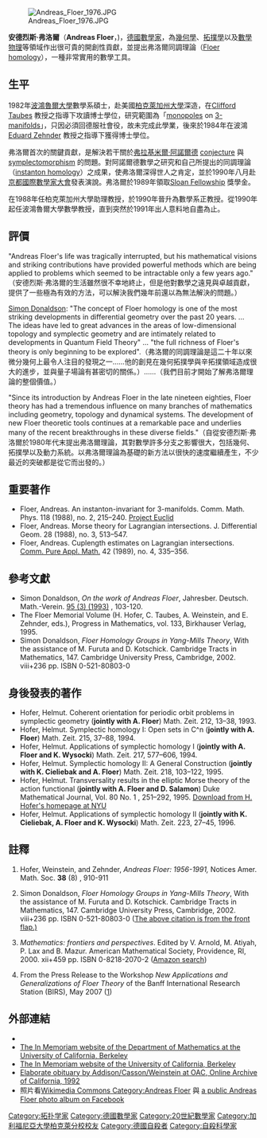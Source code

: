 [[Image:Andreas_Floer_1976.JPG|thumb]]

'''安德烈斯·弗洛爾'''（'''Andreas Floer'''，{{bd|1956年|8月23日|1991年|5月15日}})，[[德國|德國]][[數學家|數學家]]，為[[幾何學|幾何學]]、[[拓撲學|拓撲學]]以及[[數學物理|數學物理]]等領域作出很可貴的開創性貢獻，並提出弗洛爾同調理論（[[Floer_homology|Floer homology]]），一種非常實用的數學工具。 

==生平==
1982年[[波鴻|波鴻]][[魯爾大學|魯爾大學]]數學系碩士，赴美國[[柏克萊加州大學|柏克萊加州大學]]深造，在[[Clifford_Taubes|Clifford Taubes]] 教授之指導下攻讀博士學位，研究範圍為「[[monopole_(mathematics)|monopole]]s on [[3-manifold|3-manifold]]s」，只因必須回德服社會役，故未完成此學業，後來於1984年在波鴻[[Eduard_Zehnder|Eduard Zehnder]] 教授之指導下獲得博士學位。 

弗洛爾首次的關鍵貢獻，是解決若干關於[[弗拉基米爾·阿諾爾德|弗拉基米爾·阿諾爾德]] [[Arnold_conjecture|conjecture]] 與[[symplectomorphism|symplectomorphism]] 的問題。對阿諾爾德數學之研究和自己所提出的同調理論（[[instanton_homology|instanton homology]]）之成果，使弗洛爾深得世人之肯定，並於1990年八月赴[[京都|京都]][[國際數學家大會|國際數學家大會]]發表演說。弗洛爾於1989年領取[[Sloan_Fellowship|Sloan Fellowship]] 獎學金。

在1988年任柏克萊加州大學助理教授，於1990年晉升為數學系正教授。從1990年起任波鴻魯爾大學數學教授，直到突然於1991年出人意料地自盡為止。

==評價==
"Andreas Floer's life was tragically interrupted, but his mathematical visions and striking contributions have provided powerful methods which are being applied to problems which seemed to be intractable only a few years ago." {{ref|hoferetal}}（安德烈斯·弗洛爾的生活雖然很不幸地終止，但是他對數學之遠見與卓越貢獻，提供了一些極為有效的方法，可以解決我們幾年前還以為無法解決的問題。） 

[[Simon_Donaldson|Simon Donaldson]]: "The concept of Floer homology is one of the most striking developments in differential geometry over the past 20 years. ... The ideas have led to great advances in the areas of low-dimensional topology and symplectic geometry and are intimately related to developments in Quantum Field Theory"{{ref|donaldson1}} ... "the full richness of Floer's theory is only beginning to be explored".{{ref|donaldson2}}（弗洛爾的同調理論是這二十年以來微分幾何上最令人注目的發現之一……他的創見在幾何拓撲學與辛拓撲領域造成很大的進步，並與量子場論有甚密切的關係。）……（我們目前才開始了解弗洛爾理論的整個價值。）

"Since its introduction by Andreas Floer in the late nineteen eighties, Floer theory has had a tremendous influence on many branches of mathematics including geometry, topology and dynamical systems. The development of new Floer theoretic tools continues at a remarkable pace and underlies many of the recent breakthroughs in these diverse fields."{{ref|BIRS2007}}（自從安德烈斯·弗洛爾於1980年代末提出弗洛爾理論，其對數學許多分支之影響很大，包括幾何、拓撲學以及動力系統。以弗洛爾理論為基礎的新方法以很快的速度繼續產生，不少最近的突破都是從它而出發的。）

==重要著作==
*Floer, Andreas.  An instanton-invariant for 3-manifolds.  Comm. Math. Phys. 118 (1988), no. 2, 215–240. [https://archive.is/20121209075553/http://projecteuclid.org/Dienst/UI/1.0/Summarize/euclid.cmp/1104161987 Project Euclid]
*Floer, Andreas.  Morse theory for Lagrangian intersections.  J. Differential Geom. 28 (1988), no. 3, 513–547.
*Floer, Andreas.  Cuplength estimates on Lagrangian intersections. [[Communications_on_Pure_and_Applied_Mathematics|Comm. Pure Appl. Math.]] 42 (1989), no. 4, 335–356.

==參考文獻==
*Simon Donaldson, ''On the work of Andreas Floer'', Jahresber. Deutsch. Math.-Verein. [http://dml.math.uni-bielefeld.de/JB_DMV/JB_DMV_095_3.pdf 95 (3) (1993)] {{Wayback|url=http://dml.math.uni-bielefeld.de/JB_DMV/JB_DMV_095_3.pdf |date=20120722004046 }}, 103-120.  
*The Floer Memorial Volume (H. Hofer, C. Taubes, A. Weinstein, and E. Zehnder, eds.), Progress in Mathematics, vol. 133, Birkhauser Verlag, 1995.
*Simon Donaldson, ''Floer Homology Groups in Yang-Mills Theory'', With the assistance of M. Furuta and D. Kotschick. Cambridge Tracts in Mathematics, 147. Cambridge University Press, Cambridge, 2002. viii+236 pp. ISBN 0-521-80803-0

==身後發表的著作==
*Hofer, Helmut.  Coherent orientation for periodic orbit problems in symplectic geometry ('''jointly with A. Floer''') Math. Zeit. 212, 13–38, 1993.
*Hofer, Helmut.  Symplectic homology I: Open sets in C^n ('''jointly with A. Floer''') Math. Zeit. 215, 37–88, 1994.
*Hofer, Helmut.  Applications of symplectic homology I ('''jointly with A. Floer and K. Wysocki''') Math. Zeit. 217, 577–606, 1994.
*Hofer, Helmut.  Symplectic homology II: A General Construction ('''jointly with K. Cieliebak and A. Floer''') Math. Zeit. 218, 103–122, 1995.
*Hofer, Helmut.  Transversality results in the elliptic Morse theory of the action functional ('''jointly with A. Floer and D. Salamon''') Duke Mathematical Journal, Vol. 80 No. 1 , 251–292, 1995. [http://www.math.nyu.edu/~hofer/publications/trans.ps  Download from H. Hofer's homepage at NYU] {{Wayback|url=http://www.math.nyu.edu/~hofer/publications/trans.ps |date=20110517082439 }}
*Hofer, Helmut.  Applications of symplectic homology II ('''jointly with K. Cieliebak, A. Floer and K. Wysocki''') Math. Zeit. 223, 27–45, 1996.

==註釋==
# {{note|hoferetal}} Hofer, Weinstein, and Zehnder, ''Andreas Floer: 1956-1991,'' Notices Amer. Math. Soc. '''38''' (8) , 910-911
#{{note|donaldson1}}Simon Donaldson, ''Floer Homology Groups in Yang-Mills Theory'', With the assistance of M. Furuta and D. Kotschick. Cambridge Tracts in Mathematics, 147. Cambridge University Press, Cambridge, 2002. viii+236 pp. ISBN 0-521-80803-0 ([http://www.amazon.com/gp/reader/0521808030/ The above citation is from the front flap.)] {{Wayback|url=http://www.amazon.com/gp/reader/0521808030/ |date=20050922155405 }}
#{{note|donaldson2}}''Mathematics: frontiers and perspectives''. Edited by V. Arnold, M. Atiyah, P. Lax and B. Mazur. American Mathematical Society, Providence, RI, 2000. xii+459 pp. ISBN 0-8218-2070-2 ([http://www.amazon.com/gp/reader/0821826972/?keywords=full%20richness&v=search-inside Amazon search])
# {{note|BIRS2007}}From the Press Release to the Workshop ''New Applications and Generalizations of Floer Theory'' of the Banff International Research Station (BIRS), May 2007 ([http://www.birs.ca/birspages.php?task=displaypress&event_id=07w5010])

==外部連結==
*{{MacTutor Biography|id=Floer}}
*[http://math.berkeley.edu/index.php?module=photoalbum&PHPWS_Album_op=view&PHPWS_Album_id=11&PAGER_limit=9&PAGER_start=9&PAGER_section=2 The In Memoriam website of the Department of Mathematics at the University of California, Berkeley] {{Wayback|url=http://math.berkeley.edu/index.php?module=photoalbum&PHPWS_Album_op=view&PHPWS_Album_id=11&PAGER_limit=9&PAGER_start=9&PAGER_section=2 |date=20190528074214 }}
*[https://web.archive.org/web/20050903084231/http://sunsite.berkeley.edu/uchistory/archives_exhibits/in_memoriam/catalog/floer_andreas.html The In Memoriam website of the University of California, Berkeley]
*[http://texts.cdlib.org/xtf/view?docId=hb7c6007sj&doc.view=frames&chunk.id=div00018&toc.depth=1&toc.id= Elaborate obituary by Addison/Casson/Weinstein at OAC, Online Archive of California, 1992]
* 照片看[http://commons.wikimedia.org/wiki/Category:Andreas_Floer Wikimedia Commons Category:Andreas Floer] {{Wayback|url=http://commons.wikimedia.org/wiki/Category:Andreas_Floer |date=20160929195827 }} 與 [http://www.facebook.com/album.php?aid=2003319&id=1454431578&l=3809b8124b a public Andreas Floer photo album on Facebook]

{{Authority control}}
{{DEFAULTSORT:Floer, Andreas}}
[[Category:拓扑学家|Category:拓扑学家]]
[[Category:德國數學家|Category:德國數學家]]
[[Category:20世紀數學家|Category:20世紀數學家]]
[[Category:加利福尼亞大學柏克萊分校校友|Category:加利福尼亞大學柏克萊分校校友]]
[[Category:德國自殺者|Category:德國自殺者]]
[[Category:自殺科學家|Category:自殺科學家]]